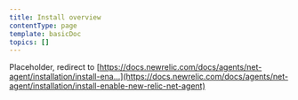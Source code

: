 ```yaml
---
title: Install overview
contentType: page
template: basicDoc
topics: []
---
```


Placeholder, redirect to [https://docs.newrelic.com/docs/agents/net-agent/installation/install-ena...](https://docs.newrelic.com/docs/agents/net-agent/installation/install-enable-new-relic-net-agent)
